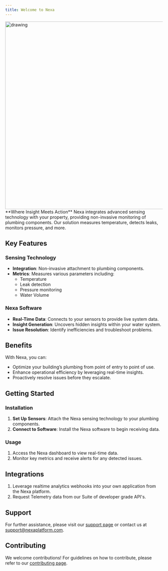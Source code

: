 ```yaml
---
title: Welcome to Nexa
---
```

<img src="https://app.nexaplatform.com/nexa_logo.svg" alt="drawing" width="600"/>
**Where Insight Meets Action**  
Nexa integrates advanced sensing technology with your property, providing non-invasive monitoring of plumbing components. Our solution measures temperature, detects leaks, monitors pressure, and more.

## Key Features

### Sensing Technology
- **Integration**: Non-invasive attachment to plumbing components.
- **Metrics**: Measures various parameters including:
  - Temperature
  - Leak detection
  - Pressure monitoring
  - Water Volume

### Nexa Software
- **Real-Time Data**: Connects to your sensors to provide live system data.
- **Insight Generation**: Uncovers hidden insights within your water system.
- **Issue Resolution**: Identify inefficiencies and troubleshoot problems.

## Benefits
With Nexa, you can:
- Optimize your building’s plumbing from point of entry to point of use.
- Enhance operational efficiency by leveraging real-time insights.
- Proactively resolve issues before they escalate.

## Getting Started 

### Installation
1. **Set Up Sensors**: Attach the Nexa sensing technology to your plumbing components.
2. **Connect to Software**: Install the Nexa software to begin receiving data.

### Usage
1. Access the Nexa dashboard to view real-time data.
2. Monitor key metrics and receive alerts for any detected issues.

## Integrations
1. Leverage realtime analytics webhooks into your own application from the Nexa platform.
2. Request Telemetry data from our Suite of developer grade API's.

## Support
For further assistance, please visit our [support page](https://www.nexaplatform.com/support) or contact us at [support@nexaplatform.com](mailto:support@nexaplatform.com).

## Contributing
We welcome contributions! For guidelines on how to contribute, please refer to our [contributing page](https://www.nexaplatform.com/contributing).


